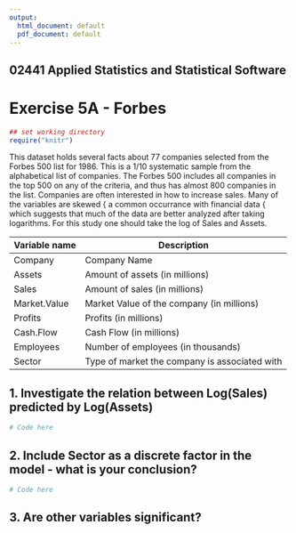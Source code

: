 ```yaml
---
output:
  html_document: default
  pdf_document: default
---
```


## 02441 Applied Statistics and Statistical Software 
# Exercise 5A - Forbes

```r
## set working directory
require("knitr")
```

This dataset holds several facts about 77 companies selected from the Forbes 500 list for 1986. This is a
1/10 systematic sample from the alphabetical list of companies. The Forbes 500 includes all companies
in the top 500 on any of the criteria, and thus has almost 800 companies in the list. Companies are
often interested in how to increase sales.
Many of the variables are skewed { a common occurrance with financial data { which suggests that
much of the data are better analyzed after taking logarithms. For this study one should take the log
of Sales and Assets.

Variable name | Description
------------- | -------------
Company | Company Name
Assets | Amount of assets (in millions)
Sales | Amount of sales (in millions)
Market.Value | Market Value of the company (in millions)
Profits  |  Profits (in millions)
Cash.Flow | Cash Flow (in millions)
Employees | Number of employees (in thousands)
Sector | Type of market the company is associated with

## 1. Investigate the relation between Log(Sales) predicted by Log(Assets)

```r
# Code here
```

## 2. Include Sector as a discrete factor in the model - what is your conclusion?

```r
# Code here
```

## 3. Are other variables significant?
